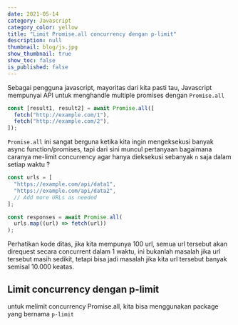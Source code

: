 ```yaml
---
date: 2021-05-14
category: Javascript
category_color: yellow
title: "Limit Promise.all concurrency dengan p-limit"
description: null
thumbnail: blog/js.jpg
show_thumbnail: true
show_toc: false
is_published: false
---
```


Sebagai pengguna javascript, mayoritas dari kita pasti tau, Javascript mempunyai API untuk menghandle multiple promises dengan `Promise.all`

```javascript
const [result1, result2] = await Promise.all([
  fetch("http://example.com/1"),
  fetch("http://example.com/2"),
]);
```

`Promise.all` ini sangat berguna ketika kita ingin mengeksekusi banyak async function/promises, tapi dari sini muncul pertanyaan bagaimana caranya me-limit concurrency agar hanya dieksekusi sebanyak `n` saja dalam setiap waktu ?

```javascript
const urls = [
  "https://example.com/api/data1",
  "https://example.com/api/data2",
  // Add more URLs as needed
];

const responses = await Promise.all(
  urls.map((url) => fetch(url))
);
```
Perhatikan kode ditas, jika kita mempunya 100 url, semua url tersebut akan direquest secara concurrent dalam 1 waktu, ini bukanlah masalah jika url tersebut masih sedikit, tetapi bisa jadi masalah jika kita url tersebut banyak semisal 10.000 keatas.


## Limit concurrency dengan p-limit

untuk melimit concurrency Promise.all, kita bisa menggunakan package yang bernama `p-limit`        